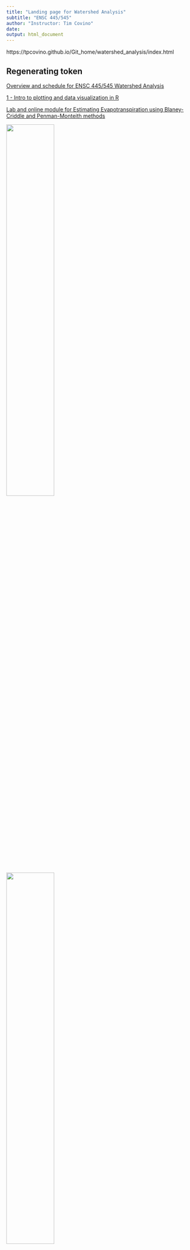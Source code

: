 ```yaml
---
title: "Landing page for Watershed Analysis"
subtitle: "ENSC 445/545"
author: "Instructor: Tim Covino"
date: 
output: html_document
---
```


https://tpcovino.github.io/Git_home/watershed_analysis/index.html

## Regenerating token

[Overview and schedule for ENSC 445/545 Watershed Analysis](ENSC_445_Syllabus.html){target="_blank"}

[1 - Intro to plotting and data visualization in R](1-Intro-plotting-R-master/01-Plotting_Demo_BLANK.Rmd){target="_blank"}

[Lab and online module for Estimating Evapotranspiration using Blaney-Criddle and Penman-Monteith methods](et/ET_PM_vs_BC.html){target="_blank"}

![](big-hole-river-lead.jpeg){width=50%}

![](Major River Basins_Map.jpeg){width=50%}



